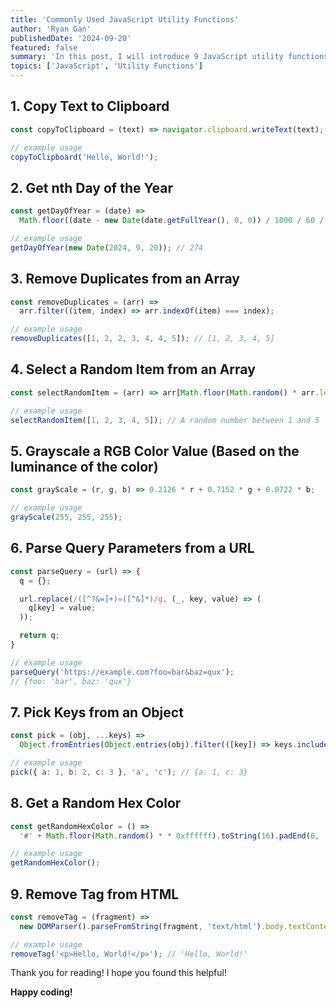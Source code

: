 ```yaml
---
title: 'Commonly Used JavaScript Utility Functions'
author: 'Ryan Gan'
publishedDate: '2024-09-20'
featured: false
summary: 'In this post, I will introduce 9 JavaScript utility functions that are commonly used in modern JavaScript applications.'
topics: ['JavaScript', 'Utility Functions']
---
```


## 1. Copy Text to Clipboard

```javascript
const copyToClipboard = (text) => navigator.clipboard.writeText(text);

// example usage
copyToClipboard('Hello, World!');
```

## 2. Get nth Day of the Year

```javascript
const getDayOfYear = (date) =>
  Math.floor((date - new Date(date.getFullYear(), 0, 0)) / 1000 / 60 / 60 / 24);

// example usage
getDayOfYear(new Date(2024, 9, 20)); // 274
```

## 3. Remove Duplicates from an Array

```javascript
const removeDuplicates = (arr) =>
  arr.filter((item, index) => arr.indexOf(item) === index);

// example usage
removeDuplicates([1, 2, 2, 3, 4, 4, 5]); // [1, 2, 3, 4, 5]
```

## 4. Select a Random Item from an Array

```javascript
const selectRandomItem = (arr) => arr[Math.floor(Math.random() * arr.length)];

// example usage
selectRandomItem([1, 2, 3, 4, 5]); // A random number between 1 and 5
```

## 5. Grayscale a RGB Color Value (Based on the luminance of the color)

```javascript
const grayScale = (r, g, b) => 0.2126 * r + 0.7152 * g + 0.0722 * b;

// example usage
grayScale(255, 255, 255);
```

## 6. Parse Query Parameters from a URL

```javascript
const parseQuery = (url) => {
  q = {};

  url.replace(/([^?&=]+)=([^&]*)/g, (_, key, value) => (
    q[key] = value;
  ));

  return q;
}

// example usage
parseQuery('https://example.com?foo=bar&baz=qux');
// {foo: 'bar', baz: 'qux'}
```

## 7. Pick Keys from an Object

```javascript
const pick = (obj, ...keys) =>
  Object.fromEntries(Object.entries(obj).filter(([key]) => keys.includes(key)));

// example usage
pick({ a: 1, b: 2, c: 3 }, 'a', 'c'); // {a: 1, c: 3}
```

## 8. Get a Random Hex Color

```javascript
const getRandomHexColor = () =>
  '#' + Math.floor(Math.random() * * 0xffffff).toString(16).padEnd(6, '0');

// example usage
getRandomHexColor();
```

## 9. Remove Tag from HTML

```javascript
const removeTag = (fragment) =>
  new DOMParser().parseFromString(fragment, 'text/html').body.textContent || '';

// example usage
removeTag('<p>Hello, World!</p>'); // 'Hello, World!'
```

Thank you for reading! I hope you found this helpful!

**Happy coding!**
